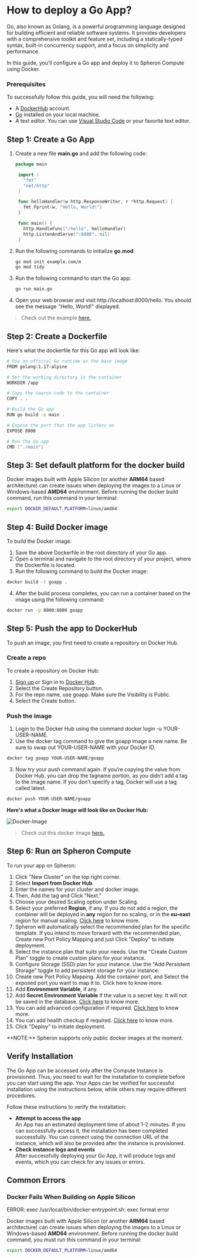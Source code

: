 
# How to deploy a Go App?

Go, also known as Golang, is a powerful programming language designed for building efficient and reliable software systems. It provides developers with a comprehensive toolkit and feature set, including a statically-typed syntax, built-in concurrency support, and a focus on simplicity and performance.

In this guide, you’ll configure a Go app and deploy it to Spheron Compute using Docker.

### Prerequisites

To successfully follow this guide, you will need the following:

- A [DockerHub](https://hub.docker.com/) account.
- [Go](https://go.dev/dl/) installed on your local machine.
- A text editor. You can use [Visual Studio Code](https://code.visualstudio.com/) or your favorite text editor.

## Step 1: Create a Go App

1. Create a new file **main.go** and add the following code:

   ```go
   package main

    import (
      "fmt"
      "net/http"
    )

    func helloHandler(w http.ResponseWriter, r *http.Request) {
      fmt.Fprint(w, "Hello, World!")
    }

    func main() {
      http.HandleFunc("/hello", helloHandler)
      http.ListenAndServe(":8000", nil)
    }
   ```

2. Run the following commands to initialize **go.mod**:
   ```sh
   go mod init example.com/m
   go mod tidy
   ```
3. Run the following command to start the Go app:
   ```sh
   go run main.go
   ```
4. Open your web browser and visit http://localhost:8000/hello. You should see the message "Hello, World!" displayed.

> Check out the example [here.](https://github.com/spheronFdn/docs/tree/main/examples/goapp)

## Step 2: Create a Dockerfile

Here's what the dockerfile for this Go app will look like:

```sh
# Use an official Go runtime as the base image
FROM golang:1.17-alpine

# Set the working directory in the container
WORKDIR /app

# Copy the source code to the container
COPY . .

# Build the Go app
RUN go build -o main .

# Expose the port that the app listens on
EXPOSE 8000

# Run the Go app
CMD ["./main"]
```

## Step 3: Set default platform for the docker build

Docker images built with Apple Silicon (or another **ARM64** based architecture) can create issues when deploying the images to a Linux or Windows-based **AMD64** environment.
Before running the docker build command, run this command in your terminal:

```sh
export DOCKER_DEFAULT_PLATFORM=linux/amd64
```

## Step 4: Build Docker image

To build the Docker image:

1. Save the above Dockerfile in the root directory of your Go app.
2. Open a terminal and navigate to the root directory of your project, where the Dockerfile is located.
3. Run the following command to build the Docker image:

```sh
docker build -t goapp .
```

4. After the build process completes, you can run a container based on the image using the following command:

```sh
docker run -p 8000:8000 goapp
```

## Step 5: Push the app to DockerHub

To push an image, you first need to create a repository on Docker Hub.

### Create a repo

To create a repository on Docker Hub:

1. [Sign up](https://www.docker.com/pricing?utm_source=docker&utm_medium=webreferral&utm_campaign=docs_driven_upgrade) or Sign in to [Docker Hub](https://hub.docker.com/).
2. Select the Create Repository button.
3. For the repo name, use goapp. Make sure the Visibility is Public.
4. Select the Create button.

### Push the image

1. Login to the Docker Hub using the command docker login -u YOUR-USER-NAME.
2. Use the docker tag command to give the goapp image a new name. Be sure to swap out YOUR-USER-NAME with your Docker ID.

```sh
docker tag goapp YOUR-USER-NAME/goapp
```

3. Now try your push command again. If you’re copying the value from Docker Hub, you can drop the tagname portion, as you didn’t add a tag to the image name. If you don’t specify a tag, Docker will use a tag called latest.

```sh
docker push YOUR-USER-NAME/goapp
```

**Here's what a Docker Image will look like on Docker Hub:**

![Docker-Image](assets/docker-image.png)

> Check out this docker image [here.](https://hub.docker.com/r/rekpero/nft-minter-server/tags)

## Step 6: Run on Spheron Compute

To run your app on Spheron:

1. Click "New Cluster" on the top right corner.
2. Select **Import from Docker Hub**.
3. Enter the names for your cluster and docker image.
4. Then, Add the tag and Click "Next."
5. Choose your desired Scaling option under Scaling.
6. Select your preferred **Region**, if any. If you do not add a region, the container will be deployed in **any** region for no scaling, or in the **eu-east** region for manual scaling. [Click here](/compute/cluster/#region) to know more.
7. Spheron will automatically select the recommended plan for the specific template. If you intend to move forward with the recommended plan, Create new Port Policy Mapping and just Click "Deploy" to initiate deployment.
8. Select the instance plan that suits your needs. Use the "Create Custom Plan" toggle to create custom plans for your instance.
9. Configure Storage (SSD) plan for your instance. Use the "Add Persistent Storage" toggle to add persistent storage for your instance.
10. Create new Port Policy Mapping. Add the container port, and Select the exposed port you want to map it to. Click here to know more.
11. Add **Environment Variable**, if any.
12. Add **Secret Environment Variable** if the value is a secret key. It will not be saved in the database. [Click here](/compute/cluster/#environment-variables) to know more.
13. You can add advanced configuration if required. [Click here](/compute/cluster/#advanced-configuration) to know more.
14. You can add health checkup if required. [Click here](/compute/cluster/#health-checkup) to know more.
15. Click "Deploy" to initiate deployment.

<Callout type="info">
  **NOTE:** Spheron supports only public docker images at the moment.
</Callout>

## Verify Installation

The Go App can be accessed only after the Compute Instance is provisioned.
Thus, you need to wait for the installation to complete before you can start using the app.
Your Apps can be verified for successful installation using the instructions below, while others may require different procedures.

Follow these instructions to verify the installation:

- **Attempt to access the app** \
  An App has an estimated deployment time of about 1-2 minutes.
  If you can successfully access it, the installation has been completed successfully.
  You can connect using the connection URL of the instance, which will also be provided after the instance is provisioned.
- **Check instance logs and events** \
  After successfully deploying your Go App, it will produce logs and events, which you can check for any issues or errors.

## Common Errors

### Docker Fails When Building on Apple Silicon

<Callout type="error">
  ERROR: exec /usr/local/bin/docker-entrypoint.sh: exec format error
</Callout>

Docker images built with Apple Silicon (or another **ARM64** based architecture) can create issues when deploying the images to a Linux or Windows-based **AMD64** environment.
Before running the docker build command, you must run this command in your terminal:

```sh
export DOCKER_DEFAULT_PLATFORM=linux/amd64
```

<Navigation name="Deploy Go App" />
